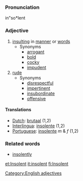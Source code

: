 ===Pronunciation===
in"so*lent

===Adjective===
# [[insulting]] in [[manner]] or [[word]]s
#* Synonyms
#** [[arrogant]]
#** [[bold]]
#** [[cocky]]
#** [[impudent]]
# [[rude]]
#* Synonyms
#** [[disrespectful]]
#** [[impertinent]]
#** [[insubordinate]]
#** [[offensive]]

====Translations====
*[[Dutch]]: [[brutaal]] (1,2)
*[[Interlingua]]: [[insolente]] (1,2)
*[[Portuguese]]: [[insolente]] ''m'' & ''f'' (1,2)

===Related words===
* [[insolently]]

[[Category:English adjectives]]

[[et:Insolent]]
[[it:insolent]]
[[fi:Insolent]]